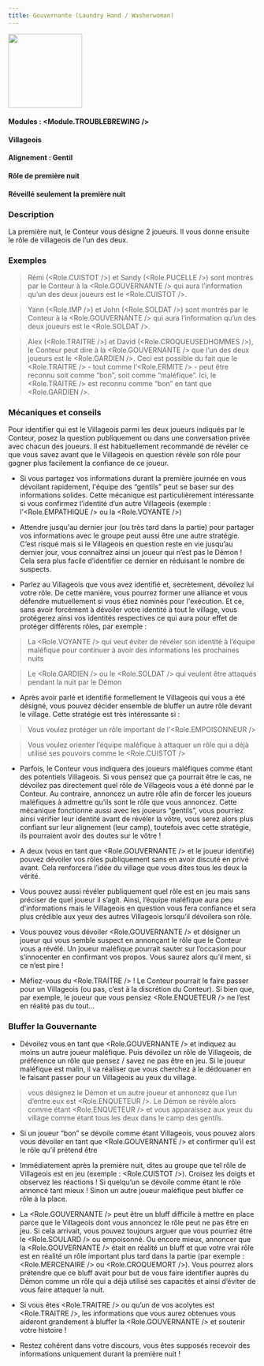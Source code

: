 ```yaml
---
title: Gouvernante (Laundry Hand / Washerwoman)
---
```



<img src='/img/blood-on-the-clocktower/roles/gouvernante.png' height='150' />

#### Modules : <Module.TROUBLEBREWING />
#### Villageois
#### Alignement : Gentil
#### Rôle de première nuit
#### Réveillé seulement la première nuit


### Description
La première nuit, le Conteur vous désigne 2 joueurs. Il vous donne ensuite le rôle de villageois de l’un des deux.

### Exemples


> Rémi (<Role.CUISTOT />) et Sandy (<Role.PUCELLE />) sont montrés par le Conteur à la <Role.GOUVERNANTE /> qui aura l’information qu’un des deux joueurs est le <Role.CUISTOT />.

> Yann (<Role.IMP />) et John (<Role.SOLDAT />) sont montrés par le Conteur à la <Role.GOUVERNANTE />  qui aura l’information qu’un des deux joueurs est le <Role.SOLDAT />.

> Alex (<Role.TRAITRE />) et David (<Role.CROQUEUSEDHOMMES />), le Conteur peut dire à la <Role.GOUVERNANTE /> que l’un des deux joueurs est le <Role.GARDIEN />. Ceci est possible du fait que le <Role.TRAITRE /> - tout comme l’<Role.ERMITE /> - peut être reconnu soit comme “bon”, soit comme “maléfique”. Ici, le <Role.TRAITRE /> est reconnu comme “bon” en tant que <Role.GARDIEN />.


### Mécaniques et conseils

Pour identifier qui est le Villageois parmi les deux joueurs indiqués par le Conteur, posez la question publiquement ou dans une conversation privée avec chacun des joueurs. Il est habituellement recommandé de révéler ce que vous savez avant que le Villageois en question révèle son rôle pour gagner plus facilement la confiance de ce joueur.

- Si vous partagez vos informations durant la première journée en vous dévoilant rapidement, l'équipe des “gentils” peut se baser sur des informations solides. Cette mécanique est particulièrement intéressante si vous confirmez l’identité d’un autre Villageois (exemple : l’<Role.EMPATHIQUE /> ou la <Role.VOYANTE />)

- Attendre jusqu'au dernier jour (ou très tard dans la partie) pour partager vos informations avec le groupe peut aussi être une autre stratégie. C’est risqué mais si le Villageois en question reste en vie jusqu’au dernier jour, vous connaîtrez ainsi un joueur qui n’est pas le Démon ! Cela sera plus facile d’identifier ce dernier en réduisant le nombre de suspects.

- Parlez au Villageois que vous avez identifié et, secrètement, dévoilez lui votre rôle. De cette manière, vous pourrez former une alliance et vous défendre mutuellement si vous étiez nominés pour l'exécution. Et ce, sans avoir forcément à dévoiler votre identité à tout le village, vous protégerez ainsi vos identités respectives ce qui aura pour effet de protéger différents rôles, par exemple :
> La <Role.VOYANTE /> qui veut éviter de révéler son identité à l’équipe maléfique pour continuer à avoir des informations les prochaines nuits

> Le <Role.GARDIEN /> ou le <Role.SOLDAT /> qui veulent être attaqués pendant la nuit par le Démon 

- Après avoir parlé et identifié formellement le Villageois qui vous a été désigné, vous pouvez décider ensemble de bluffer un autre rôle devant le village. Cette stratégie est très intéressante si :
> Vous voulez protéger un rôle important de l’<Role.EMPOISONNEUR /> 

> Vous voulez orienter l’équipe maléfique à attaquer un rôle qui a déjà utilisé ses pouvoirs comme le <Role.CUISTOT />

 - Parfois, le Conteur vous indiquera des joueurs maléfiques comme étant des potentiels Villageois. Si vous pensez que ça pourrait être le cas, ne dévoilez pas directement quel rôle de Villageois vous a été donné par le Conteur. Au contraire, annoncez un autre rôle afin de forcer les joueurs maléfiques à admettre qu’ils sont le rôle que vous annoncez. Cette mécanique fonctionne aussi avec les joueurs “gentils”, vous pourriez ainsi vérifier leur identité avant de révéler la vôtre, vous serez alors plus confiant sur leur alignement (leur camp), toutefois avec cette stratégie, ils pourraient avoir des doutes sur le vôtre !

- A deux (vous en tant que <Role.GOUVERNANTE /> et le joueur identifié) pouvez dévoiler vos rôles publiquement sans en avoir discuté en privé avant. Cela renforcera l’idée du village que vous dites tous les deux la vérité.

-  Vous pouvez aussi révéler publiquement quel rôle est en jeu mais sans préciser de quel joueur il s’agit. Ainsi, l’équipe maléfique aura peu d'informations mais le Villageois en question vous fera confiance et sera plus crédible aux yeux des autres Villageois lorsqu’il dévoilera son rôle.

- Vous pouvez vous dévoiler <Role.GOUVERNANTE /> et désigner un joueur qui vous semble suspect en annonçant le rôle que le Conteur vous a révélé. Un joueur maléfique pourrait sauter sur l’occasion pour s’innocenter en confirmant vos propos. Vous saurez alors qu’il ment, si ce n’est pire !

- Méfiez-vous du <Role.TRAITRE /> ! Le Conteur pourrait le faire passer pour un Villageois (ou pas, c’est à la discrétion du Conteur). Si bien que, par exemple, le joueur que vous pensiez <Role.ENQUETEUR /> ne l’est en réalité pas du tout...


### Bluffer la Gouvernante
- Dévoilez vous en tant que <Role.GOUVERNANTE /> et indiquez au moins un autre joueur maléfique. Puis dévoilez un rôle de Villageois, de préférence un rôle que pensez / savez ne pas être en jeu. Si le joueur maléfique est malin, il va réaliser que vous cherchez à le dédouaner en le faisant passer pour un Villageois au yeux du village.
> vous désignez le Démon et un autre joueur et annoncez que l’un d’entre eux est <Role.ENQUETEUR />. Le Démon se révèle alors comme étant <Role.ENQUETEUR /> et vous apparaissez aux yeux du village comme étant tous les deux dans le camp des gentils. 

- Si un joueur “bon” se dévoile comme étant Villageois, vous pouvez alors vous dévoiler en tant que <Role.GOUVERNANTE /> et confirmer qu’il est le rôle qu’il prétend être

- Immédiatement après la première nuit, dites au groupe que tel rôle de Villageois est en jeu (exemple : <Role.CUISTOT />). Croisez les doigts et observez les réactions ! Si quelqu’un se dévoile comme étant le rôle annoncé tant mieux ! Sinon un autre joueur maléfique peut bluffer ce rôle à la place.

- La <Role.GOUVERNANTE /> peut être un bluff difficile à mettre en place parce que le Villageois dont vous annoncez le rôle peut ne pas être en jeu. Si cela arrivait, vous pouvez toujours arguer que vous pourriez être le <Role.SOULARD /> ou empoisonné. Ou encore mieux, annoncer que la <Role.GOUVERNANTE /> était en réalité un bluff et que votre vrai rôle est en réalité un rôle important plus tard dans la partie (par exemple : <Role.MERCENAIRE /> ou <Role.CROQUEMORT />). Vous pourrez alors prétendre que ce bluff avait pour but de vous faire identifier auprès du Démon comme un rôle qui a déjà utilisé ses capacités et ainsi d’éviter de vous faire attaquer la nuit.

- Si vous êtes <Role.TRAITRE /> ou qu’un de vos acolytes est <Role.TRAITRE />, les informations que vous aurez obtenues vous aideront grandement à bluffer la <Role.GOUVERNANTE /> et soutenir votre histoire !

- Restez cohérent dans votre discours, vous êtes supposés recevoir des informations uniquement durant la première nuit !
